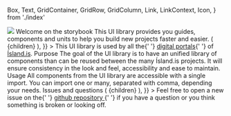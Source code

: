 
  Box,
  Text,
  GridContainer,
  GridRow,
  GridColumn,
  Link,
  LinkContext,
  Icon,
} from './index'

<Meta title="Welcome" />

<GridContainer>
  <GridRow>
    <GridColumn paddingTop={6} paddingBottom={2}>
      <img src={Cover} style={{ marginLeft: -30 }} />
    </GridColumn>
    <GridColumn span="8/12">
      <Text variant="h2" paddingBottom={1}>
        Welcome on the storybook
      </Text>
      <Text>
        This UI library provides you guides, components and units to help you
        build new projects faster and easier.
      </Text>
      <LinkContext.Provider
        value={{
          linkRenderer: (href, children) => (
            <Link
              href={href}
              color="blue600"
              underline="normal"
              rel="noopener noreferrer"
              target="_blank"
            >
              {children}
            </Link>
          ),
        }}
      >
        <Text paddingTop={2}>
          This UI library is used by all the{' '}
          <a href="https://github.com/island-is/island.is">digital portals</a>{' '}
          of <a href="https://island.is/">Ísland.is</a>.
        </Text>
      </LinkContext.Provider>
    </GridColumn>
  </GridRow>
  <Box marginTop={10} marginBottom={4}>
    <GridRow>
      <GridColumn span="8/12" paddingBottom={6}>
        <Icon type="globe" width={32} height={32} />
        <Text variant="h4" marginY={2}>
          Purpose
        </Text>
        <Text>
          The goal of the UI library is to have an unified library of components
          than can be reused between the many Ísland.is projects. It will ensure
          consistency in the look and feel, accessibility and ease to maintain.
        </Text>
      </GridColumn>
      <GridColumn span="8/12" paddingBottom={6}>
        <Icon type="download" width={32} height={32} />
        <Text variant="h4" marginY={2}>
          Usage
        </Text>
        <Text>
          All components from the UI library are accessible with a single
          import. You can import one or many, separated with comma, depending
          your needs.
          <Source
            language="tsx"
            code={dedent`import { Box } from '@island.is/island-ui/core'`}
          />
        </Text>
      </GridColumn>
      <GridColumn span="8/12" paddingBottom={6}>
        <Icon type="alert" width={32} height={32} />
        <Text variant="h4" marginY={2}>
          Issues and questions
        </Text>
        <LinkContext.Provider
          value={{
            linkRenderer: (href, children) => (
              <Link
                href={href}
                color="blue600"
                underline="normal"
                rel="noopener noreferrer"
                target="_blank"
              >
                {children}
              </Link>
            ),
          }}
        >
          <Text>
            Feel free to open a new issue on the{' '}
            <a href="https://github.com/island-is/island.is/issues">
              github repository
            </a>{' '}
            if you have a question or you think something is broken or looking
            off.
          </Text>
        </LinkContext.Provider>
      </GridColumn>
    </GridRow>
  </Box>
</GridContainer>
